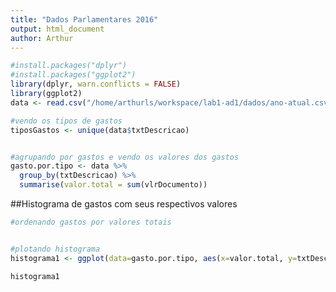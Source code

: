```yaml
---
title: "Dados Parlamentares 2016"
output: html_document
author: Arthur 
---
```

```r
#install.packages("dplyr")
#install.packages("ggplot2")
library(dplyr, warn.conflicts = FALSE)
library(ggplot2)
data <- read.csv("/home/arthurls/workspace/lab1-ad1/dados/ano-atual.csv")

#vendo os tipos de gastos
tiposGastos <- unique(data$txtDescricao)


#agrupando por gastos e vendo os valores dos gastos
gasto.por.tipo <- data %>% 
  group_by(txtDescricao) %>% 
  summarise(valor.total = sum(vlrDocumento))
```

##Histograma de gastos com seus respectivos valores

```r
#ordenando gastos por valores totais


#plotando histograma 
histograma1 <- ggplot(data=gasto.por.tipo, aes(x=valor.total, y=txtDescricao)) 

histograma1

``` 
